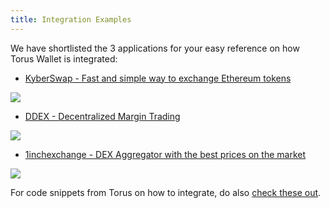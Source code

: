 ```yaml
---
title: Integration Examples
---
```


We have shortlisted the 3 applications for your easy reference on how Torus Wallet is integrated:

- [KyberSwap - Fast and simple way to exchange Ethereum tokens](https://kyberswap.com/swap/eth-knc)

![](/contents/kyber-swap.png)

- [DDEX - Decentralized Margin Trading](https://ddex.io/margin/ETH-USDT)

![](/contents/ddex.png)

- [1inchexchange - DEX Aggregator with the best prices on the market](https://1inch.exchange/#/)

![](/contents/1inch.png)

For code snippets from Torus on how to integrate, do also [check these out](https://github.com/torusresearch/torus-embed/tree/master/examples).
